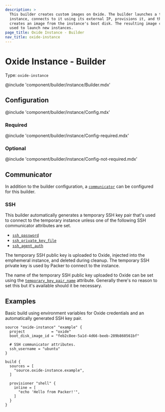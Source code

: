 ```yaml
---
description: >
  This builder creates custom images on Oxide. The builder launches a temporary
  instance, connects to it using its external IP, provisions it, and then
  creates an image from the instance's boot disk. The resulting image can be
  used to launch new instances.
page_title: Oxide Instance - Builder
nav_title: oxide-instance
---
```


# Oxide Instance - Builder

Type: `oxide-instance`

@include 'component/builder/instance/Builder.mdx'

## Configuration

@include 'component/builder/instance/Config.mdx'

### Required

@include 'component/builder/instance/Config-required.mdx'

### Optional

@include 'component/builder/instance/Config-not-required.mdx'

## Communicator

In addition to the builder configuration, a
[`communicator`](/docs/communicators) can be configured for this builder.

### SSH

This builder automatically generates a temporary SSH key pair that's used to
connect to the temporary instance unless one of the following SSH communicator
attributes are set.

- [`ssh_password`](/docs/communicators/ssh#ssh_password)
- [`ssh_private_key_file`](/docs/communicators/ssh#ssh_private_key_file)
- [`ssh_agent_auth`](/docs/communicators/ssh#ssh_agent_auth)

The temporary SSH public key is uploaded to Oxide, injected into the emphemeral
instance, and deleted during cleanup. The temporary SSH private key is used by
Packer to connect to the instance.

The name of the temporary SSH public key uploaded to Oxide can be set using the
[`temporary_key_pair_name`](/docs/communicators/ssh#temporary_key_pair_name)
attribute. Generally there's no reason to set this but it's available should it
be necessary.

## Examples

Basic build using environment variables for Oxide credentials and an
automatically generated SSH key pair.

```hcl
source "oxide-instance" "example" {
  project            = "oxide"
  boot_disk_image_id = "feb2c8ee-5a1d-4d66-beeb-289b860561bf"

  # SSH communicator attributes.
  ssh_username = "ubuntu"
}

build {
  sources = [
    "source.oxide-instance.example",
  ]

  provisioner "shell" {
    inline = [
      "echo 'Hello from Packer!'",
    ]
  }
}
```
